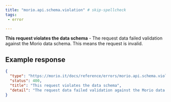 ```yaml
---
title: "morio.api.schema.violation" # skip-spellcheck
tags:
 - error

---
```

<!-- MORIO_AUTO_GENERATED_CONTENT_STARTS - Manual changes made below will be overwritten skip-spellcheck -->
__This request violates the data schema__ - The request data failed validation against the Morio data schema. This means the request is invalid.
<!-- MORIO_AUTO_GENERATED_CONTENT_ENDS - Manual changes made above will be overwritten skip-spellcheck -->


<!-- MORIO_AUTO_GENERATED_CONTENT_STARTS - Manual changes made below will be overwritten skip-spellcheck -->
## Example response

```json
{
  "type": "https://morio.it/docs/reference/errors/morio.api.schema.violation",
  "status": 400,
  "title": "This request violates the data schema",
  "detail": "The request data failed validation against the Morio data schema. This means the request is invalid."
}
```
<!-- MORIO_AUTO_GENERATED_CONTENT_ENDS - Manual changes made above will be overwritten skip-spellcheck -->
